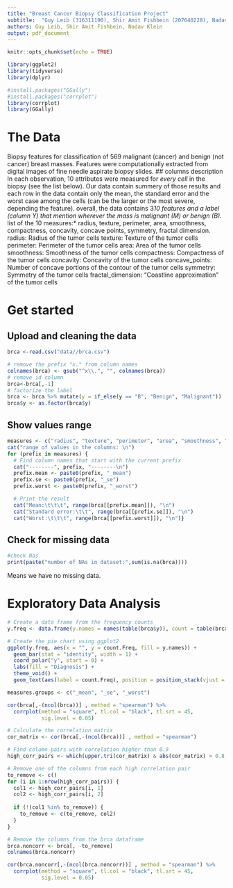 ```yaml
---
title: "Breast Cancer Biopsy Classification Project"
subtitle:  "Guy Leib (316311190), Shir Amit Fishbein (207640228), Nadav Klein (318865698)"
authors: Guy Leib, Shir Amit Fishbein, Nadav Klein
output: pdf_document
---
```

```r
knitr::opts_chunk$set(echo = TRUE)
```

```r
library(ggplot2)
library(tidyverse)
library(dplyr) 
```
```r
#install.packages("GGally")
#install.packages("corrplot")
library(corrplot)
library(GGally)
```


<Opening paragraph>

# The Data
Biopsy features for classification of 569 malignant (cancer) and benign (not cancer) breast masses.
Features were computationally extracted from digital images of fine needle aspirate biopsy slides.
## columns description
In each observation, 10 attributes were measured for *every cell* in the biopsy (see the list below).
Our data contain summery of those results and each row in the data contain only the mean, the standard error and the worst case among the cells (can be the larger or the most severe, depending the feature).
overall, the data contains 3*10 features and a label (column Y) that mention wherever the mass is malignant (M) or benign (B).
*list of the 10 measures:*
radius, texture, perimeter, area, smoothness, compactness, concavity, concave points, symmetry, fractal dimension.
radius: 	Radius of the tumor cells
texture:	Texture of the tumor cells
perimeter:	Perimeter of the tumor cells
area:	Area of the tumor cells
smoothness:	Smoothness of the tumor cells
compactness:	Compactness of the tumor cells
concavity:	Concavity of the tumor cells
concave_points:	Number of concave portions of the contour of the tumor cells
symmetry:	Symmetry of the tumor cells
fractal_dimension:    "Coastline approximation" of the tumor cells


# Get started
## Upload and cleaning the data
```r
brca <-read.csv("data//brca.csv")
```
```r
# remove the prefix "x." from column names
colnames(brca) <- gsub("^x\\.", "", colnames(brca))
# remove id column
brca<-brca[,-1]
# factorize the label
brca <- brca %>% mutate(y = if_else(y == "B", "Benign", "Malignant"))
brca$y <- as.factor(brca$y)
```
## Show values range
```r
measures <- c("radius", "texture", "perimeter", "area", "smoothness", "compactness", "concavity", "concave_pts", "symmetry", "fractal_dim")
cat("range of values in the columns: \n")
for (prefix in measures) {
  # Find column names that start with the current prefix
  cat("--------", prefix, "--------\n")
  prefix.mean <- paste0(prefix, "_mean")
  prefix.se <- paste0(prefix, "_se")
  prefix.worst <- paste0(prefix, "_worst")

  # Print the result
  cat("Mean:\t\t\t", range(brca[[prefix.mean]]), "\n")
  cat("Standard error:\t\t", range(brca[[prefix.se]]), "\n")
  cat("Worst:\t\t\t", range(brca[[prefix.worst]]), "\n")}
```
## Check for missing data
```r
#check Nas
print(paste("number of NAs in dataset:",sum(is.na(brca))))
```
Means we have no missing data.

# Exploratory Data Analysis
```r
# Create a data frame from the frequency counts
y.freq <- data.frame(y.names = names(table(brca$y)), count = table(brca$y))

# Create the pie chart using ggplot2
ggplot(y.freq, aes(x = "", y = count.Freq, fill = y.names)) +
  geom_bar(stat = "identity", width = 1) +
  coord_polar("y", start = 0) +
  labs(fill = "Diagnosis") +
  theme_void() +
  geom_text(aes(label = count.Freq), position = position_stack(vjust = 0.5))
```
```r
measures.groups <- c("_mean", "_se", "_worst")
```
```r
cor(brca[,-(ncol(brca))] , method = "spearman") %>%
  corrplot(method = "square", tl.col = "black", tl.srt = 45,
           sig.level = 0.05)
```
```r
# Calculate the correlation matrix
cor_matrix <- cor(brca[,-(ncol(brca))] , method = "spearman")

# Find column pairs with correlation higher than 0.9
high_corr_pairs <- which(upper.tri(cor_matrix) & abs(cor_matrix) > 0.8, arr.ind = TRUE)

# Remove one of the columns from each high correlation pair
to_remove <- c()
for (i in 1:nrow(high_corr_pairs)) {
  col1 <- high_corr_pairs[i, 1]
  col2 <- high_corr_pairs[i, 2]
  
  if (!(col1 %in% to_remove)) {
    to_remove <- c(to_remove, col2)
  }
}

# Remove the columns from the brca dataframe
brca.noncorr <- brca[, -to_remove]
colnames(brca.noncorr)
```
```r
cor(brca.noncorr[,-(ncol(brca.noncorr))] , method = "spearman") %>%
  corrplot(method = "square", tl.col = "black", tl.srt = 45,
           sig.level = 0.05)
```







